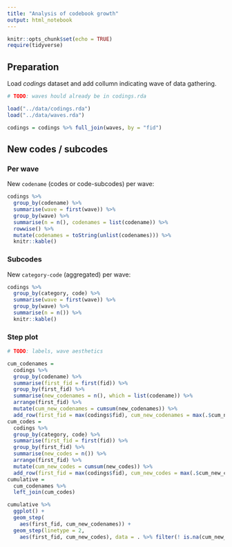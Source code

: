 ```yaml
---
title: "Analysis of codebook growth"
output: html_notebook
---
```

```r
knitr::opts_chunk$set(echo = TRUE)
require(tidyverse)
```
## Preparation
Load *codings* dataset and add collumn indicating wave of data gathering.

```r
# TODO: waves hould already be in codings.rda

load("../data/codings.rda")
load("../data/waves.rda")

codings = codings %>% full_join(waves, by = "fid")
```

## New codes / subcodes
### Per wave

New `codename` (codes or code-subcodes) per wave:

```r
codings %>%
  group_by(codename) %>%
  summarise(wave = first(wave)) %>%
  group_by(wave) %>%
  summarise(n = n(), codenames = list(codename)) %>%
  rowwise() %>%
  mutate(codenames = toString(unlist(codenames))) %>%
  knitr::kable()


```
### Subcodes

New `category-code` (aggregated) per wave:

```r
codings %>%
  group_by(category, code) %>%
  summarise(wave = first(wave)) %>%
  group_by(wave) %>%
  summarise(n = n()) %>%
  knitr::kable()
```

### Step plot
```r
# TODO: labels, wave aesthetics

cum_codenames =
  codings %>%
  group_by(codename) %>%
  summarise(first_fid = first(fid)) %>%
  group_by(first_fid) %>%
  summarise(new_codenames = n(), which = list(codename)) %>%
  arrange(first_fid) %>%
  mutate(cum_new_codenames = cumsum(new_codenames)) %>%
  add_row(first_fid = max(codings$fid), cum_new_codenames = max(.$cum_new_codenames))
cum_codes =
  codings %>%
  group_by(category, code) %>%
  summarise(first_fid = first(fid)) %>%
  group_by(first_fid) %>%
  summarise(new_codes = n()) %>%
  arrange(first_fid) %>%
  mutate(cum_new_codes = cumsum(new_codes)) %>%
  add_row(first_fid = max(codings$fid), cum_new_codes = max(.$cum_new_codes))
cumulative =
  cum_codenames %>% 
  left_join(cum_codes)

cumulative %>%
  ggplot() +
  geom_step(
    aes(first_fid, cum_new_codenames)) +
  geom_step(linetype = 2,
    aes(first_fid, cum_new_codes), data = . %>% filter(! is.na(cum_new_codes)))



```
